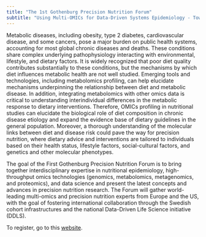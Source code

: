 ```yaml
---
title: "The 1st Gothenburg Precision Nutrition Forum"
subtitle: "Using Multi-OMICs for Data-Driven Systems Epidemiology - Towards Precision Nutrition"
---
```


Metabolic diseases, including obesity, type 2 diabetes, cardiovascular
disease, and some cancers, pose a major burden on public health systems,
accounting for most global chronic diseases and deaths. These conditions
share complex underlying pathophysiology interacting with environmental,
lifestyle, and dietary factors. It is widely recognized that poor diet
quality contributes substantially to these conditions, but the
mechanisms by which diet influences metabolic health are not well
studied. Emerging tools and technologies, including metabolomics
profiling, can help elucidate mechanisms underpinning the relationship
between diet and metabolic disease. In addition, integrating
metabolomics with other omics data is critical to understanding
interindividual differences in the metabolic response to dietary
interventions. Therefore, OMICs profiling in nutritional studies can
elucidate the biological role of diet composition in chronic disease
etiology and expand the evidence base of dietary guidelines in the
general population. Moreover, a thorough understanding of the molecular
links between diet and disease risk could pave the way for precision
nutrition, where dietary advice and interventions are tailored to
individuals based on their health status, lifestyle factors,
social-cultural factors, and genetics and other molecular phenotypes.

The goal of the First Gothenburg Precision Nutrition Forum is to bring
together interdisciplinary expertise in nutritional epidemiology,
high-throughput omics technologies (genomics, metabolomics,
metagenomics, and proteomics), and data science and present the latest
concepts and advances in precision nutrition research. The Forum will
gather world-leading multi-omics and precision nutrition experts from
Europe and the US, with the goal of fostering international
collaboration through the Swedish cohort infrastructures and the
national Data-Driven Life Science initiative (DDLS).

To register, go to this
[website](https://www.chalmers.se/en/departments/bio/calendar/Pages/Precision-Nutrition-Forum-1.aspx).
